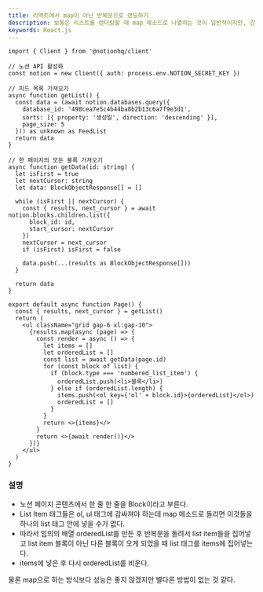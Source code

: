 ```yaml
---
title: 리액트에서 map이 아닌 반복문으로 랜딩하기
description: 보통은 리스트를 렌더링할 때 map 메소드로 나열하는 것이 일반적이지만, 간혹 필요에 따라 반복문으로 렌더링하게 되는 경우도 있다.
keywords: React.js
---
```


```tsx
import { Client } from '@notionhq/client'

// 노션 API 활성화
const notion = new Client({ auth: process.env.NOTION_SECRET_KEY })

// 피드 목록 가져오기
async function getList() {
  const data = (await notion.databases.query({
    database_id: '498cea7e5c4b44ba8b2b13c6a7f9e3d1',
    sorts: [{ property: '생성일', direction: 'descending' }],
    page_size: 5
  })) as unknown as FeedList
  return data
}

// 한 페이지의 모든 블록 가져오기
async function getData(id: string) {
  let isFirst = true
  let nextCursor: string
  let data: BlockObjectResponse[] = []

  while (isFirst || nextCursor) {
    const { results, next_cursor } = await notion.blocks.children.list({
      block_id: id,
      start_cursor: nextCursor
    })
    nextCursor = next_cursor
    if (isFirst) isFirst = false

    data.push(...(results as BlockObjectResponse[]))
  }

  return data
}

export default async function Page() {
  const { results, next_cursor } = getList()
  return (
    <ul className="grid gap-6 xl:gap-10">
      {results.map(async (page) => {
        const render = async () => {
          let items = []
          let orderedList = []
          const list = await getData(page.id)
          for (const block of list) {
            if (block.type === 'numbered_list_item') {
              orderedList.push(<li>블록</li>)
            } else if (orderedList.length) {
              items.push(<ol key={'ol' + block.id}>{orderedList}</ol>)
              orderedList = []
            }
          }
          return <>{items}</>
        }
        return <>{await render()}</>
      })}
    </ul>
  )
}
```

### 설명

- 노션 페이지 콘텐츠에서 한 줄 한 줄을 Block이라고 부른다.
- List Item 태그들은 ol, ul 태그에 감싸져야 하는데 map 메소드로 돌리면 이것들을 하나의 list 태그 안에 넣을 수가 없다.
- 따라서 임의의 배열 orderedList를 만든 후 반복문을 돌려서 list item들을 집어넣고 list item 블록이 아닌 다른 블록이 오게 되었을 때 list 태그를 items에 집어넣는다.
- items에 넣은 후 다시 orderedList를 비운다.

물론 map으로 하는 방식보다 성능은 좋지 않겠지만 별다른 방법이 없는 것 같다.
